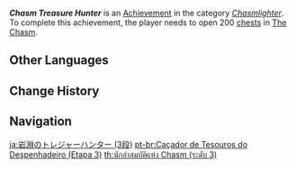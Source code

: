 {{Achievement Infobox
|title        = Chasm Treasure Hunter
|id           = 80153
|order id     = 0153
|category     = Chasmlighter
|description  = Open 200 [[chests]] in [[The Chasm (Subregion)|The Chasm]].
|requirements = 
|primogems    = 20
|tracking     = Tracks the amount of chests found.
|topic        = Chests
|set          = Chasm Treasure Hunter
|tier         = 3
|tiers_total  = 3
}}
'''''Chasm Treasure Hunter''''' is an [[Achievement]] in the category ''[[Chasmlighter]]''. To complete this achievement, the player needs to open 200 [[chests]] in [[The Chasm (Subregion)|The Chasm]].
<!--
==Trivia==

==Video Guides==
{{EVT
|video1   = 
|caption1 = 
}}
-->
==Other Languages==
{{Other Languages|Transclude=Chasm Treasure Hunter}}

==Change History==
{{Change History|2.6}}
<!--
==References==
{{Reflist}}
-->
==Navigation==
{{Achievement Navbox}}

[[ja:岩淵のトレジャーハンター (3段)]]
[[pt-br:Caçador de Tesouros do Despenhadeiro (Etapa 3)]]
[[th:นักล่าสมบัติแห่ง Chasm (ระดับ 3)]]